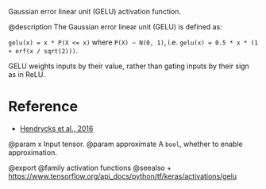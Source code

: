 Gaussian error linear unit (GELU) activation function.

@description
The Gaussian error linear unit (GELU) is defined as:

`gelu(x) = x * P(X <= x)` where `P(X) ~ N(0, 1)`,
i.e. `gelu(x) = 0.5 * x * (1 + erf(x / sqrt(2)))`.

GELU weights inputs by their value, rather than gating
inputs by their sign as in ReLU.

# Reference
- [Hendrycks et al., 2016](https://arxiv.org/abs/1606.08415)

@param x Input tensor.
@param approximate A `bool`, whether to enable approximation.

@export
@family activation functions
@seealso
+ <https://www.tensorflow.org/api_docs/python/tf/keras/activations/gelu>
